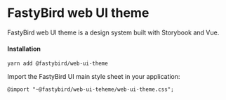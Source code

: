 
<Meta title="About/Intro" />

# FastyBird web UI theme

FastyBird web UI theme is a design system built with Storybook and Vue.

#### Installation

```
yarn add @fastybird/web-ui-theme
```

Import the FastyBird UI main style sheet in your application:

```
@import "~@fastybird/web-ui-teheme/web-ui-theme.css";
```
